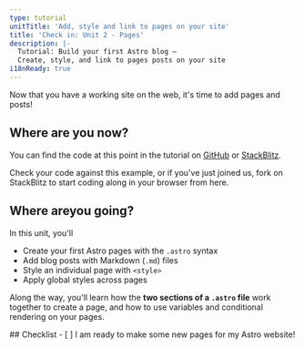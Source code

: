 ```yaml
---
type: tutorial
unitTitle: 'Add, style and link to pages on your site'
title: 'Check in: Unit 2 - Pages'
description: |-
  Tutorial: Build your first Astro blog —
  Create, style, and link to pages posts on your site
i18nReady: true
---
```



Now that you have a working site on the web, it's time to add pages and posts!

## Where are you now?

You can find the code at this point in the tutorial on [GitHub](https://github.com/withastro/blog-tutorial-demo/tree/unit-2/start) or
[StackBlitz](https://stackblitz.com/github/withastro/blog-tutorial-demo/tree/unit-2/start?file=src/pages/index.astro).

Check your code against this example, or if you've just joined us, fork on StackBlitz to start coding along in your browser from here.

## Where areyou going?

In this unit, you'll
- Create your first Astro pages with the `.astro` syntax
- Add blog posts with Markdown (`.md`) files
- Style an individual page with `<style>` 
- Apply global styles across pages

 Along the way, you'll learn how the **two sections of a `.astro` file**  work together to create a page, and how to use variables and conditional rendering on your pages.

<Box icon="check-list">
## Checklist

<Checklist>
- [ ] I am ready to make some new pages for my Astro website!
</Checklist>
</Box>

